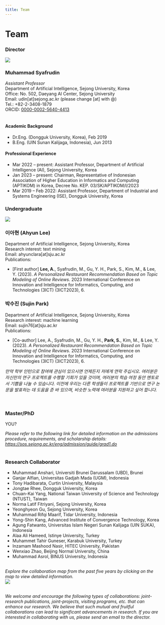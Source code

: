 ```yaml
---
title: Team
---
```


# Team

### <highlight  color="#04be58">Director</highlight>
<div class="row">
<div class="col col--2"><img class="circular--square" src="/team/Muhammad_Syafrudin.jpg"/></div>

<div class="col col--10">
<h3>Muhammad Syafrudin</h3>
<i>Assistant Professor</i>
<br/>Department of Artificial Intelligence, Sejong University, Korea
<br/>Office: No. 502, Daeyang AI Center, Sejong University
<br/>Email: udin[at]sejong.ac.kr (please change [at] with @)
<br/>Tel.: +82-2-3408-1879
<br/>ORCID: <a href="https://orcid.org/0000-0002-5640-4413" target="_blank">0000-0002-5640-4413</a>
<br/><br/>
<h4>Academic Background</h4>
<ul>
<li>Dr.Eng. (Dongguk University, Korea), Feb 2019</li>
<li>B.Eng. (UIN Sunan Kalijaga, Indonesia), Jun 2013</li>
</ul>

<h4>Professional Experience</h4>
<ul>
<li>Mar 2022 – present: Assistant Professor, Department of Artificial Intelligence (AI), Sejong University, Korea</li>
<li>Jan 2023 – present: Chairman, Representative of Indonesian Association of Higher Education in Informatics and Computing (APTIKOM) in Korea, Decree No. KEP. 03/SK/APTIKOM/I/2023</li>
<li>Mar 2019 – Feb 2022: Assistant Professor, Department of Industrial and Systems Engineering (ISE), Dongguk University, Korea</li>
</ul>

</div>
</div>

### <highlight  color="#0184c6">Undergraduate</highlight>

<div class="row">
<div class="col col--2"><img class="circular--square" src="/team/ahyun_2023.jpg"/></div>
<div class="col col--10">
<h3>이아현 (Ahyun Lee)</h3>
Department of Artificial Intelligence, Sejong University, Korea
<br/>Research interest: text mining
<br/>Email: ahyunclara[at]sju.ac.kr
<br/>Publications:
<ul>
<li>[First author] <b>Lee, A.</b>, Syafrudin, M., Gu, Y. H., Park, S., Kim, M., & Lee, Y. (2023). <i>A Personalized Restaurant Recommendation Based on Topic Modeling of Online Reviews</i>. 2023 International Conference on Innovation and Intelligence for Informatics, Computing, and Technologies (3ICT) (3ICT2023), 6.</li>
</ul>
</div>
</div>

<div class="row">
<div class="col col--2"></div>
<div class="col col--10">
<h3>박수진 (Sujin Park)</h3>
Department of Artificial Intelligence, Sejong University, Korea
<br/>Research interest: machine learning
<br/>Email: sujin76[at]sju.ac.kr
<br/>Publications:
<ul>
<li>[Co-author] Lee, A., Syafrudin, M., Gu, Y. H., <b>Park, S.</b>, Kim, M., & Lee, Y. (2023). <i>A Personalized Restaurant Recommendation Based on Topic Modeling of Online Reviews</i>. 2023 International Conference on Innovation and Intelligence for Informatics, Computing, and Technologies (3ICT) (3ICT2023), 6.</li>
</ul>
</div>
</div>
<i>만약 학부 인턴으로 참여에 관심이 있으시면 언제든지 저에게 연락 주십시오. 여러분은 자신만의 연구 프로젝트를 수행할 기회가 있을 것이며, 여러분의 학습 여정 동안 멘토로서 기쁨을 나눌 수 있습니다. 이전에 우리는 다른 학생들이 프로젝트를 기반으로 연구 논문을 발표하는 데 도움을 준 바 있으며, 비슷한 노력에 여러분을 지원하고 싶어 합니다.</i>
<br/><br/><br/>


### <highlight  color="#0184c6">Master/PhD</highlight>

YOU?

<i>Please refer to the following link for detailed information on the admissions procedure, requirements, and scholarship details: <a href="https://sos.sejong.ac.kr/eng/admission/guide/grad1.do" target="_blank">https://sos.sejong.ac.kr/eng/admission/guide/grad1.do</a> </i> 
<br/><br/>



### <highlight  color="#980606">Research Collaborator</highlight>

- Muhammad Anshari, Universiti Brunei Darussalam (UBD), Brunei
- Ganjar Alfian, Universitas Gadjah Mada (UGM), Indonesia
- Tony Hadibarata, Curtin University, Malaysia
- Jongtae Rhee, Dongguk University, Korea
- Chuan-Kai Yang, National Taiwan University of Science and Technology (NTUST), Taiwan
- Norma Latif Fitriyani, Sejong University, Korea
- Yeonghyeon Gu, Sejong University, Korea
- Muhammad Rifqi Maarif, Tidar University, Indonesia
- Yong-Shin Kang, Advanced Institute of Convergence Technology, Korea
- Agung Fatwanto, Universitas Islam Negeri Sunan Kalijaga (UIN SUKA), Indonesia
- Alaa Ali Hameed, Istinye University, Turkey
- Muhammet Tahir Guneser, Karabuk University, Turkey
- Inzamam Mashood Nasir, HITEC University, Pakistan
- Wenxiao Zhao, Beijing Normal University, China
- Muhammad Asrol, BINUS University, Indonesia

<br/>
<i>Explore the collaboration map from the past five years by clicking on the map to view detailed information.<i/><br/>
<a href="https://sejong.elsevierpure.com/en/persons/muhammad-syafrudin/network-map#network-map-container" target="_blank">
<img src="/team/collaboration_map_v20240102.png"/></a><br/>
<br/>

*We welcome and encourage the following types of collaborations: joint-research publications, joint-projects, visiting programs, etc. that can enhance our research. We believe that such mutual and fruitful collaborations can lead to significant advancements in research.*
*If you are interested in collaborating with us, please send an email to the director.*